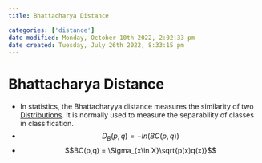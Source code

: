 ```yaml
---
title: Bhattacharya Distance

categories: ['distance']
date modified: Monday, October 10th 2022, 2:02:33 pm
date created: Tuesday, July 26th 2022, 8:33:15 pm
---
```


# Bhattacharya Distance
- In statistics, the Bhattacharyya distance measures the similarity of two [Distributions](Distributions). It is normally used to measure the separability of classes in classification.
- $$D_{B}(p,q) = -ln(BC(p,q))$$
- $$BC(p,q) = \Sigma_{x\in X}\sqrt{p(x)q(x)}$$



